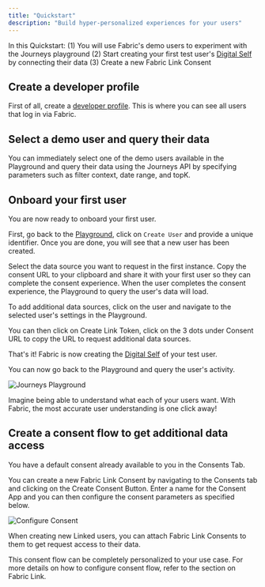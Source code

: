 ```yaml
---
title: "Quickstart"
description: "Build hyper-personalized experiences for your users"
---
```


In this Quickstart:
(1) You will use Fabric's demo users to experiment with the Journeys playground
(2) Start creating your first test user's [Digital Self](/docs/core-concepts#digital-self) by connecting their data
(3) Create a new Fabric Link Consent

## Create a developer profile

First of all, create a [developer profile](https://developer.onfabric.io). This is where you can see all users that log in via Fabric.

## Select a demo user and query their data

You can immediately select one of the demo users available in the Playground and query their data using the Journeys API by specifying parameters such as filter context, date range, and topK. 

## Onboard your first user

You are now ready to onboard your first user. 

First, go back to the [Playground](https://developer.onfabric.io), click on `Create User` and provide a unique identifier. Once you are done, you will see that a new user has been created.

Select the data source you want to request in the first instance. Copy the consent URL to your clipboard and share it with your first user so they can complete the consent experience. When the user completes the consent experience, the Playground to query the user's data will load.

To add additional data sources, click on the user and navigate to the selected user's settings in the Playground.

You can then click on Create Link Token, click on the 3 dots under Consent URL to copy the URL to request additional data sources. 

That's it! Fabric is now creating the [Digital Self](/docs/core-concepts#digital-self) of your test user.

You can now go back to the Playground and query the user's activity.

![Journeys Playground](/images/quickstart/journeys.png "Journeys Playground")

Imagine being able to understand what each of your users want. With Fabric, the most accurate user understanding is one click away!

## Create a consent flow to get additional data access

You have a default consent already available to you in the Consents Tab. 

You can create a new Fabric Link Consent by navigating to the Consents tab and clicking on the Create Consent Button. Enter a name for the Consent App and you can then configure the consent parameters as specified below.

![Configure Consent](/images/quickstart/configure_consent.png "Configure Consent")

When creating new Linked users, you can attach Fabric Link Consents to them to get request access to their data.

This consent flow can be completely personalized to your use case. For more details on how to configure consent flow, refer to the section on Fabric Link.
